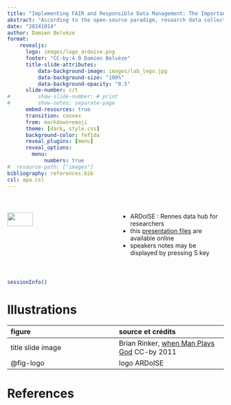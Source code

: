 ```yaml
---
title: "Implementing FAIR and Responsible Data Management: The Importance of a Data & Software Management Plan for Your Research Project"
abstract: "According to the open-source paradigm, research data collected by researchers should be made as open as possible and as closed as necessary. FAIR standards were designed to help scholars achieve this goal.Our presentation aims to explain how these standards can be met during a research project and why their implementation should be anticipated in the initial draft of a data management plan. In our scope, we will include the management of research source code, which is necessary to process this data."
date: "20241014"
author: Damien Belvèze
format: 
    revealjs:
      logo: images/logo_ardoise.png
      footer: "CC-by:4.0 Damien Belvèze"
      title-slide-attributes:
          data-background-image: images/lab_lego.jpg
          data-background-size: "100%" 
          data-background-opacity: "0.5"
      slide-number: c/t
#         show-slide-number: # print
#         show-notes: separate-page
      embed-resources: true
      transition: convex
      from: markdown+emoji
      theme: [dark, style.css]
      background-color: fef1da
      reveal_plugins: [menu]
      reveal_options: 
        menu: 
            numbers: true
#  resource-path: ["images"]
bibliography: references.bib
csl: apa.csl
---
```


# 

::::{.columns}
:::{.column width="50%"}
![](images/logo_ardoise.png){#fig-logo fig-alt="logo du groupe ARDoISE" width="50%"}
:::
:::{.column width="50%"}
:::{.incremental}
- ARDoISE : Rennes data hub for researchers
- this [presentation files](https://github.com/damienbelveze/d_carbonize) are available online
- speakers notes may be displayed by pressing S key
:::
:::
::::

# {background-color="#fef1da"}

```r
sessionInfo()
```




# Illustrations {.scrollable-slide}


| figure | source et crédits       |                                                          
|:---|:---|
| title slide image | Brian Rinker, [when Man Plays God](https://flic.kr/p/azgueH) CC-by 2011 |
| @fig-logo | logo ARDoISE | 

# References